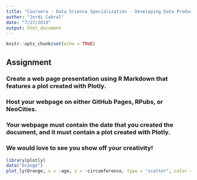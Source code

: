 ```yaml
---
title: "Coursera - Data Science Specialization - Developing Data Products - Week 3 Assignment"
author: "Jordi Cabral"
date: "7/27/2019"
output: html_document
---
```


```r
knitr::opts_chunk$set(echo = TRUE)
```

## Assignment
### Create a web page presentation using R Markdown that features a plot created with Plotly.
### Host your webpage on either GitHub Pages, RPubs, or NeoCities.
### Your webpage must contain the date that you created the document, and it must contain a plot created with Plotly.
### We would love to see you show off your creativity!

```r
library(plotly)
data("Orange")
plot_ly(Orange, x = ~age, y = ~circumference, type = "scatter", color = ~Tree)
```
